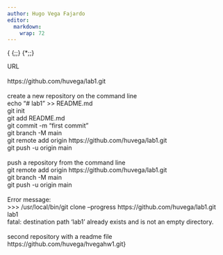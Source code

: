 ```yaml
---
author: Hugo Vega Fajardo
editor: 
  markdown: 
    wrap: 72
---
```


{\rtf1\ansi\ansicpg1252\cocoartf2761
\cocoatextscaling0\cocoaplatform0{\fonttbl\f0\fswiss\fcharset0 Helvetica;}
{\colortbl;\red255\green255\blue255;} {\*\expandedcolortbl;;}
\margl1440\margr1440\vieww15440\viewh8560\viewkind0
\pard\tx720\tx1440\tx2160\tx2880\tx3600\tx4320\tx5040\tx5760\tx6480\tx7200\tx7920\tx8640\pardirnatural\partightenfactor0

\f0\fs36 \cf0 URL\
\
https://github.com/huvega/lab1.git\
\
create a new repository on the command line\
echo "\# lab1" \>\> README.md\
git init\
git add README.md\
git commit -m "first commit"\
git branch -M main\
git remote add origin https://github.com/huvega/lab1.git\
git push -u origin main\
\
push a repository from the command line\
git remote add origin https://github.com/huvega/lab1.git\
git branch -M main\
git push -u origin main\
\
Error message:\
\>\>\> /usr/local/bin/git clone --progress
https://github.com/huvega/lab1.git lab1\
fatal: destination path 'lab1' already exists and is not an empty
directory.\
\
second repository with a readme file\
https://github.com/huvega/hvegahw1.git}
